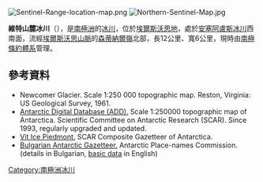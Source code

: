 {{coord|77|54|00|S|85|11|30|W|display=title}}

[[Image:Sentinel-Range-location-map.png|thumb]]
[[Image:Northern-Sentinel-Map.jpg|thumb]]

'''維特山麓冰川'''（{{lang-en|Vit Ice Piedmont}}），是[[南極洲|南極洲]]的[[冰川|冰川]]，位於[[埃爾斯沃思地|埃爾斯沃思地]]，處於[[安塞阿盧斯冰川|安塞阿盧斯冰川]]西南面，流經[[埃爾斯沃思山脈|埃爾斯沃思山脈]]的[[森蒂納爾嶺|森蒂納爾嶺]]北部，長12公里、寬6公里，現時由[[南極條約體系|南極條約體系]]管理。

==參考資料==
* Newcomer Glacier.  Scale 1:250 000 topographic map.  Reston, Virginia: US Geological Survey, 1961.
* [http://www.add.scar.org Antarctic Digital Database (ADD).] {{Wayback|url=http://www.add.scar.org/ |date=20170305000653 }} Scale 1:250000 topographic map of Antarctica. Scientific Committee on Antarctic Research (SCAR). Since 1993, regularly upgraded and updated.
* [http://data.aad.gov.au/aadc/gaz/scar/display_name.cfm?gaz_id=137816 Vit Ice Piedmont.] {{Wayback|url=http://data.aad.gov.au/aadc/gaz/scar/display_name.cfm?gaz_id=137816 |date=20140203105922 }} SCAR Composite Gazetteer of Antarctica.
* [http://apcbg.org/gazet-bg.doc Bulgarian Antarctic Gazetteer.] {{Wayback|url=http://apcbg.org/gazet-bg.doc |date=20131012104624 }} Antarctic Place-names Commission. (details in Bulgarian, [http://apcbg.org/gazet.htm basic data] {{Wayback|url=http://apcbg.org/gazet.htm |date=20160304071225 }} in English)

{{DEFAULTSORT:Vit Ice Piedmont}}
[[Category:南極洲冰川|Category:南極洲冰川]]


{{EllsworthLand-geo-stub}}